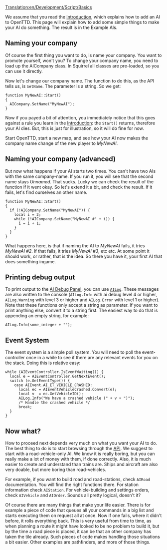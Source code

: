 [[Translation:en/Development/Script/Basics]]
{{fr/Traduction|en/Development/Script/Basics|0}}


{{fr/NonIA}}

We assume that you read the [[en/Development/Script/Introduction|Introduction]], which explains how to add an AI to OpenTTD. This page will explain how to add some simple things to make your AI do something. The result is in the Example AIs.

==Naming your company==

Of course the first thing you want to do, is name your company. You want to promote yourself, won't you? To change your company name, you need to load up the AICompany class. In Squirrel all classes are pre-loaded, so you can use it directly.

Now let's change our company name. The function to do this, as the API tells us, is <code>SetName</code>. The parameter is a string. So we get:
 
 function MyNewAI::Start()
 {
   AICompany.SetName("MyNewAI");
 }
 
Now if you payed a bit of attention, you immediately notice that this goes against a rule you learn in the [[en/Development/Script/Introduction|Introduction]]: the <code>Start()</code> returns, therefore your AI dies. But, this is just for illustration, so it will do fine for now.

Start OpenTTD, start a new map, and see how your AI now makes the company name change of the new player to ''MyNewAI''.

==Naming your company (advanced)==

But now what happens if your AI starts two times. You can't have two AIs with the same company-name. If you run it, you will see that the second name stays ''Unnamed''. That sucks. Lucky we can check the result of the function if it went okay. So let's extend it a bit, and check the result. If it fails, let's find ourselves an other name.

 function MyNewAI::Start()
 {
   if (!AICompany.SetName("MyNewAI")) {
     local i = 2;
     while (!AICompany.SetName("MyNewAI #" + i)) {
       i = i + 1;
     }
   }
 }

What happens here, is that if naming the AI to ''MyNewAI'' fails, it tries ''MyNewAI #2''. If that fails, it tries ''MyNewAI #3'', etc etc. At some point it should work, or rather, that is the idea. So there you have it, your first AI that does something ingame.

==Printing debug output==

To print output to the [[en/Development/Script/Need To Know#logging-and-debug-panel|AI Debug Panel]], you can use <code>[http://noai.openttd.org/docs/trunk/classAILog.html AILog]</code>. These messages are also written to the console (<code>AILog.Info</code> with ai debug level 4 or higher, <code>AILog.Warning</code> with level 3 or higher and <code>AILog.Error</code> with level 1 or higher). Note that these functions only accept a string as parameter. If you want to print anything else, convert it to a string first. The easiest way to do that is appending an empty string, for example:

 AILog.Info(some_integer + "");

==Event System==


The event system is a simple poll system. You will need to poll the event-controller once in a while to see if there are any relevant events for you on the stack. Doing this is relative easy:

 while (AIEventController.IsEventWaiting()) {
   local e = AIEventController.GetNextEvent();
   switch (e.GetEventType()) {
     case AIEvent.AI_ET_VEHICLE_CRASHED:
       local ec = AIEventVehicleCrashed.Convert(e);
       local v  = ec.GetVehicleID();
       AILog.Info("We have a crashed vehicle (" + v + ")");
       /* Handle the crashed vehicle */
       break;
   }
 }

==Now what?==

How to proceed next depends very much on what you want your AI to do. The best thing to do is to start browsing through the [http://noai.openttd.org/docs/ API]. We suggest to start with a road-vehicle-only AI. We know it is really boring, but you can really make a lot of money with them, if done correctly. Also, it is much easier to create and understand than trains are. Ships and aircraft are also very doable, but more boring than road-vehicles.

For example, if you want to build road and road-stations, check <code>AIRoad</code> documentation. You will find the right functions there. For station information check <code>AIStation</code>. For vehicle-building and settings orders, check <code>AIVehicle</code> and <code>AIOrder</code>. Sounds all pretty logical, doesn't it?

Of course there are many things that make your life easier. There is for example a piece of code that queues all your commands in a big list and starts executing them on request all at once. Now if one fails, where it didn't before, it rolls everything back. This is very useful from time to time, as when planning a route it might have looked to be no problem to build it, but by the time a road piece is placed, it can be that an other company has taken the tile already. Such pieces of code makes handling those situations a bit easier. Other examples are pathfinders, and more of those things.